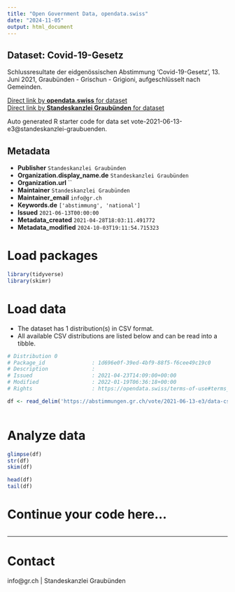 ```yaml
---
title: "Open Government Data, opendata.swiss"
date: "2024-11-05"
output: html_document
---
```


## Dataset: Covid-19-Gesetz

Schlussresultate der eidgenössischen Abstimmung 'Covid-19-Gesetz', 13. Juni 2021, Graubünden - Grischun - Grigioni, aufgeschlüsselt nach Gemeinden.

[Direct link by **opendata.swiss** for dataset](https://opendata.swiss/de/dataset/covid-19-gesetz)<br>
[Direct link by **Standeskanzlei Graubünden** for dataset](https://abstimmungen.gr.ch/vote/2021-06-13-e3/data)

Auto generated R starter code for data set vote-2021-06-13-e3@standeskanzlei-graubuenden.

## Metadata

- **Publisher** `Standeskanzlei Graubünden`
- **Organization.display_name.de** `Standeskanzlei Graubünden`
- **Organization.url** ``
- **Maintainer** `Standeskanzlei Graubünden`
- **Maintainer_email** `info@gr.ch`
- **Keywords.de** `['abstimmung', 'national']`
- **Issued** `2021-06-13T00:00:00`
- **Metadata_created** `2021-04-28T18:03:11.491772`
- **Metadata_modified** `2024-10-03T19:11:54.715323`


# Load packages

```r

library(tidyverse)
library(skimr)

```

# Load data

-   The dataset has 1 distribution(s) in CSV format.
-   All available CSV distributions are listed below and can be read into a tibble.

```r

# Distribution 0
# Package_id               : 1d696e0f-39ed-4bf9-88f5-f6cee49c19c0
# Description              : 
# Issued                   : 2021-04-23T14:09:00+00:00
# Modified                 : 2022-01-19T06:36:18+00:00
# Rights                   : https://opendata.swiss/terms-of-use#terms_by

df <- read_delim('https://abstimmungen.gr.ch/vote/2021-06-13-e3/data-csv')



```

# Analyze data

```r

glimpse(df)
str(df)
skim(df)

head(df)
tail(df)

```

# Continue your code here...

```r

```

------------------------------------------------------------------------

# Contact

info@gr.ch | Standeskanzlei Graubünden
